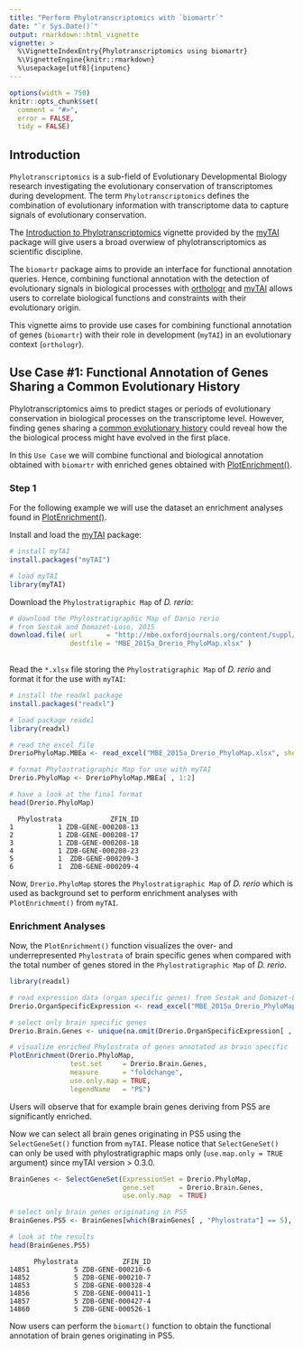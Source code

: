 ```yaml
---
title: "Perform Phylotranscriptomics with `biomartr`"
date: "`r Sys.Date()`"
output: rmarkdown::html_vignette
vignette: >
  %\VignetteIndexEntry{Phylotranscriptomics using biomartr}
  %\VignetteEngine{knitr::rmarkdown}
  %\usepackage[utf8]{inputenc}
---
```


```r
options(width = 750)
knitr::opts_chunk$set(
  comment = "#>",
  error = FALSE,
  tidy = FALSE)
```

## Introduction

`Phylotranscriptomics` is a sub-field of Evolutionary Developmental Biology research investigating the evolutionary conservation of transcriptomes during development. The term `Phylotranscriptomics` defines the combination of evolutionary information with transcriptome data to capture signals of evolutionary conservation.

The [Introduction to Phylotranscriptomics](https://github.com/HajkD/myTAI/blob/master/vignettes/Introduction.Rmd) vignette provided by the [myTAI](https://github.com/HajkD/myTAI) package
will give users a broad overwiew of phylotranscriptomics as scientific discipline.

The `biomartr` package aims to provide an interface for functional annotation
queries. Hence, combining functional annotation with the detection of evolutionary signals in
biological processes with [orthologr](https://github.com/HajkD/orthologr) and [myTAI](https://github.com/HajkD/myTAI) allows users to correlate 
biological functions and constraints with their evolutionary origin.

This vignette aims to provide use cases for combining functional annotation
of genes (`biomartr`) with their role in development (`myTAI`) in an evolutionary context (`orthologr`).


## Use Case #1: Functional Annotation of Genes Sharing a Common Evolutionary History

Phylotranscriptomics aims to predict stages or periods of evolutionary conservation in
biological processes on the transcriptome level. However, finding genes sharing a [common evolutionary history](https://github.com/HajkD/myTAI/blob/master/vignettes/Enrichment.Rmd) could reveal how the the biological process might have evolved in the first place.

In this `Use Case` we will combine functional and biological annotation obtained with `biomartr` with enriched genes obtained with [PlotEnrichment()](https://github.com/HajkD/myTAI/blob/master/vignettes/Enrichment.Rmd). 

### Step 1

For the following example we will use the dataset an enrichment analyses found in [PlotEnrichment()](https://github.com/HajkD/myTAI/blob/master/vignettes/Enrichment.Rmd).

Install and load the [myTAI](https://github.com/HajkD/myTAI) package:

```r
# install myTAI
install.packages("myTAI")

# load myTAI
library(myTAI)

```

Download the `Phylostratigraphic Map` of _D. rerio_:

```r
# download the Phylostratigraphic Map of Danio rerio
# from Sestak and Domazet-Loso, 2015
download.file( url      = "http://mbe.oxfordjournals.org/content/suppl/2014/11/17/msu319.DC1/TableS3-2.xlsx", 
               destfile = "MBE_2015a_Drerio_PhyloMap.xlsx" )
               
```

Read the `*.xlsx` file storing the `Phylostratigraphic Map` of _D. rerio_ and format it for the use with `myTAI`:

```r
# install the readxl package
install.packages("readxl")

# load package readxl
library(readxl)

# read the excel file
DrerioPhyloMap.MBEa <- read_excel("MBE_2015a_Drerio_PhyloMap.xlsx", sheet = 1, skip = 4)

# format Phylostratigraphic Map for use with myTAI
Drerio.PhyloMap <- DrerioPhyloMap.MBEa[ , 1:2]

# have a look at the final format
head(Drerio.PhyloMap)
```

```
  Phylostrata            ZFIN_ID
1           1 ZDB-GENE-000208-13
2           1 ZDB-GENE-000208-17
3           1 ZDB-GENE-000208-18
4           1 ZDB-GENE-000208-23
5           1  ZDB-GENE-000209-3
6           1  ZDB-GENE-000209-4
```

Now, `Drerio.PhyloMap` stores the `Phylostratigraphic Map` of _D. rerio_ which is used
as background set to perform enrichment analyses with `PlotEnrichment()` from `myTAI`.

### Enrichment Analyses

Now, the `PlotEnrichment()` function visualizes the over- and underrepresented `Phylostrata` of brain specific genes when compared with the total number of genes stored in the `Phylostratigraphic Map` of _D. rerio_.


```r
library(readxl)

# read expression data (organ specific genes) from Sestak and Domazet-Loso, 2015
Drerio.OrganSpecificExpression <- read_excel("MBE_2015a_Drerio_PhyloMap.xlsx", sheet = 2, skip = 3)

# select only brain specific genes
Drerio.Brain.Genes <- unique(na.omit(Drerio.OrganSpecificExpression[ , "brain"]))

# visualize enriched Phylostrata of genes annotated as brain specific
PlotEnrichment(Drerio.PhyloMap,
               test.set     = Drerio.Brain.Genes,
               measure      = "foldchange",
               use.only.map = TRUE,
               legendName   = "PS")

```

Users will observe that for example brain genes deriving from PS5 are significantly enriched. 


Now we can select all brain genes originating in PS5 using the `SelectGeneSet()` function from `myTAI`. Please notice that `SelectGeneSet()` can only be used with phylostratigraphic maps only (`use.map.only = TRUE` argument) since myTAI version > 0.3.0.

```r
BrainGenes <- SelectGeneSet(ExpressionSet = Drerio.PhyloMap,
                            gene.set      = Drerio.Brain.Genes,
                            use.only.map  = TRUE)

# select only brain genes originating in PS5
BrainGenes.PS5 <- BrainGenes[which(BrainGenes[ , "Phylostrata"] == 5), ]

# look at the results
head(BrainGenes.PS5)
```

```
      Phylostrata           ZFIN_ID
14851           5 ZDB-GENE-000210-6
14852           5 ZDB-GENE-000210-7
14853           5 ZDB-GENE-000328-4
14856           5 ZDB-GENE-000411-1
14857           5 ZDB-GENE-000427-4
14860           5 ZDB-GENE-000526-1
```

Now users can perform the `biomart()` function to obtain the functional annotation of brain genes originating in PS5.



